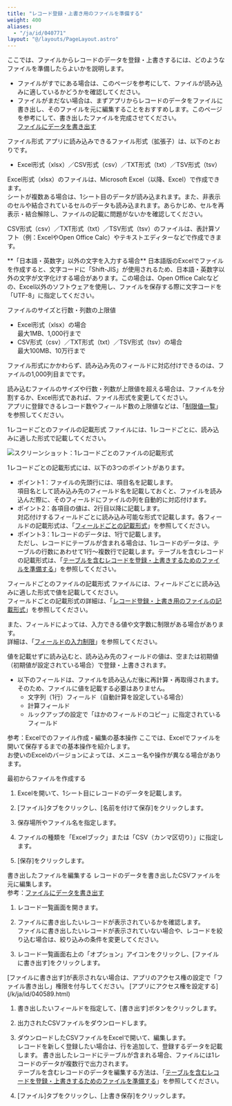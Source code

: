 ```yaml
---
title: "レコード登録・上書き用のファイルを準備する"
weight: 400
aliases:
  - "/ja/id/040771"
layout: "@/layouts/PageLayout.astro"
---
```




ここでは、ファイルからレコードのデータを登録・上書きするには、どのようなファイルを準備したらよいかを説明します。

* ファイルがすでにある場合は、このページを参考にして、ファイルが読み込みに適しているかどうかを確認してください。
* ファイルがまだない場合は、まずアプリからレコードのデータをファイルに書き出し、そのファイルを元に編集することをおすすめします。このページを参考にして、書き出したファイルを完成させてください。  
  [ファイルにデータを書き出す](/k/ja/id/040452.html)

<Heading id="import_records_file_for_import_10">ファイル形式</Heading>
アプリに読み込みできるファイル形式（拡張子）は、以下のとおりです。

* Excel形式（xlsx）／CSV形式（csv）／TXT形式（txt）／TSV形式（tsv）

Excel形式（xlsx）のファイルは、Microsoft Excel（以降、Excel）で作成できます。  
シートが複数ある場合は、1シート目のデータが読み込まれます。また、非表示のセルや結合されているセルのデータも読み込まれます。あらかじめ、セルを再表示・結合解除し、ファイルの記載に問題がないかを確認してください。

CSV形式（csv）／TXT形式（txt）／TSV形式（tsv）のファイルは、表計算ソフト（例：ExcelやOpen Office Calc）やテキストエディターなどで作成できます。

<Note>
**「日本語・英数字」以外の文字を入力する場合**  
日本語版のExcelでファイルを作成すると、文字コードに「Shift-JIS」が使用されるため、日本語・英数字以外の文字が文字化けする場合があります。この場合は、Open Office Calcなどの、Excel以外のソフトウェアを使用し、ファイルを保存する際に文字コードを「UTF-8」に指定してください。
</Note>

<Heading id="import_records_file_for_import_20">ファイルのサイズと行数・列数の上限値</Heading>
* Excel形式（xlsx）の場合  
  最大1MB、1,000行まで
* CSV形式（csv）／TXT形式（txt）／TSV形式（tsv）の場合  
  最大100MB、10万行まで

ファイル形式にかかわらず、読み込み先のフィールドに対応付けできるのは、ファイルの1,000列目までです。

読み込むファイルのサイズや行数・列数が上限値を超える場合は、ファイルを分割するか、Excel形式であれば、ファイル形式を変更してください。  
アプリに登録できるレコード数やフィールド数の上限値などは、「[制限値一覧](/k/ja/id/04044.html)」を参照してください。

<Heading id="import_records_file_for_import_30">1レコードごとのファイルの記載形式</Heading>
ファイルには、1レコードごとに、読み込みに適した形式で記載してください。

<Img src="/k/kintone/img-ja/file_for_import_01.png" alt="スクリーンショット：1レコードごとのファイルの記載形式" />

1レコードごとの記載形式には、以下の3つのポイントがあります。

* ポイント1：ファイルの先頭行には、項目名を記載します。  
  項目名として読み込み先のフィールド名を記載しておくと、ファイルを読み込んだ際に、そのフィールドにファイルの列を自動的に対応付けます。
* ポイント2：各項目の値は、2行目以降に記載します。  
  対応付けするフィールドごとに読み込み可能な形式で記載します。各フィールドの記載形式は、「[フィールドごとの記載形式](#import_records_file_for_import_40)」を参照してください。
* ポイント3：1レコードのデータは、1行で記載します。  
  ただし、レコードにテーブルが含まれる場合は、1レコードのデータは、テーブルの行数にあわせて1行～複数行で記載します。テーブルを含むレコードの記載形式は、「[テーブルを含むレコードを登録・上書きするためのファイルを準備する](/k/ja/id/040725.html)」を参照してください。

<Heading id="import_records_file_for_import_40">フィールドごとのファイルの記載形式</Heading>
ファイルには、フィールドごとに読み込みに適した形式で値を記載してください。  
フィールドごとの記載形式の詳細は、「[レコード登録・上書き用のファイルの記載形式](/k/ja/id/040722.html)」を参照してください。

また、フィールドによっては、入力できる値や文字数に制限がある場合があります。  
詳細は、「[フィールドの入力制限](/k/ja/id/040528.html)」を参照してください。

値を記載せずに読み込むと、読み込み先のフィールドの値は、空または初期値（初期値が設定されている場合）で登録・上書きされます。

<Note>

* 以下のフィールドは、ファイルを読み込んだ後に再計算・再取得されます。そのため、ファイルに値を記載する必要はありません。
  * 文字列（1行）フィールド（自動計算を設定している場合）
  * 計算フィールド
  * ルックアップの設定で「ほかのフィールドのコピー」に指定されているフィールド

</Note>

<Heading id="import_records_file_for_import_50">参考：Excelでのファイル作成・編集の基本操作</Heading>
ここでは、Excelでファイルを開いて保存するまでの基本操作を紹介します。  
お使いのExcelのバージョンによっては、メニュー名や操作が異なる場合があります。

<Heading level={3} id="import_records_file_for_import_5010">最初からファイルを作成する</Heading>
1. Excelを開いて、1シート目にレコードのデータを記載します。

1. [ファイル]タブをクリックし、[名前を付けて保存]をクリックします。

1. 保存場所やファイル名を指定します。

1. ファイルの種類を「Excelブック」または「CSV（カンマ区切り）」に指定します。

1. [保存]をクリックします。

<Heading level={3} id="import_records_file_for_import_5020">書き出したファイルを編集する</Heading>
レコードのデータを書き出したCSVファイルを元に編集します。  
参考：[ファイルにデータを書き出す](/k/ja/id/040452.html)

1. レコード一覧画面を開きます。

1. ファイルに書き出したいレコードが表示されているかを確認します。  
  ファイルに書き出したいレコードが表示されていない場合や、レコードを絞り込む場合は、絞り込みの条件を変更してください。

1. レコード一覧画面右上の「オプション」アイコンをクリックし、[ファイルに書き出す]をクリックします。
  <Note>
  [ファイルに書き出す]が表示されない場合は、アプリのアクセス権の設定で「ファイル書き出し」権限を付与してください。  
  [アプリにアクセス権を設定する](/k/ja/id/040589.html)
  </Note>

1. 書き出したいフィールドを指定して、[書き出す]ボタンをクリックします。

1. 出力されたCSVファイルをダウンロードします。

1. ダウンロードしたCSVファイルをExcelで開いて、編集します。  
   レコードを新しく登録したい場合は、行を追加して、登録するデータを記載します。
   <Note>
   書き出したレコードにテーブルが含まれる場合、ファイルには1レコードのデータが複数行で出力されます。  
   テーブルを含むレコードのデータを編集する方法は、「[テーブルを含むレコードを登録・上書きするためのファイルを準備する](/k/ja/id/040725.html)」を参照してください。
   </Note>

1. [ファイル]タブをクリックし、[上書き保存]をクリックします。
